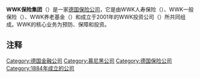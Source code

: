 {{Infobox company
| company_name     = WWK保险集团
| company_logo   = [[File:Logo_WWK_Versicherungsgruppe.svg|frameless]]
| company_type   = {{link-de|互惠保险公司|Versicherungsverein auf Gegenseitigkeit}}
| foundation     = 1884年
| location       = {{GER}}[[慕尼黑|慕尼黑]]
| key_people     = 尤尔根·施拉迈尔<ref>[http://www.wwk.de/Inhalte/Unternehmen/Vorstand/index.jsp Zusammensetzung des Vorstands] {{webarchive|url=https://archive.is/20130212211554/http://www.wwk.de/Inhalte/Unternehmen/Vorstand/index.jsp |date=2013-02-12 }}</ref>
| industry       = [[保险|保险业]]
| products       = 
| assets         =
| num_employees  = 1,120人
| homepage       = [http://www.wwk.de/ www.wwk.de]
}}

'''WWK保险集团'''（{{lang-de|'''WWK Versicherungsgruppe'''}}）是一家[[德国|德国]][[保险公司|保险公司]]，它是由WWK人寿保险（{{lang|de|WWK Lebensversicherung a.G.}}）、WWK一般保险（{{lang|de|WWK Allgemeine Versicherung AG}}）、WWK养老基金（{{lang|de|WWK Pensionsfonds AG}}）和成立于2001年的WWK投资公司（{{lang|de|WWK Investment S.A.}}）所共同组成。WWK的核心业务为预防、保障和投资。

==注释==
{{Reflist|2}}

{{Germany-company-stub}}
[[Category:德国金融公司|Category:德国金融公司]]
[[Category:慕尼黑公司|Category:慕尼黑公司]]
[[Category:德国保险公司|Category:德国保险公司]]
[[Category:1884年成立的公司|Category:1884年成立的公司]]